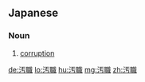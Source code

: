==Japanese==
{{ja-kanjitab|お|しょく|yomi=o}}

===Noun===
{{ja-noun|おしょく|kyu=污職}}

# [[corruption]]
#: {{ja-usex|'''汚職'''事件で逮捕された。|'''おしょく''' じけん で たいほ された。|He was arrested on '''corruption''' charges.}}

[[de:汚職]]
[[lo:汚職]]
[[hu:汚職]]
[[mg:汚職]]
[[zh:汚職]]